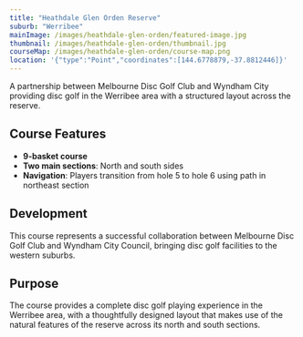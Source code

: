 ```yaml
---
title: "Heathdale Glen Orden Reserve"
suburb: "Werribee"
mainImage: /images/heathdale-glen-orden/featured-image.jpg
thumbnail: /images/heathdale-glen-orden/thumbnail.jpg
courseMap: /images/heathdale-glen-orden/course-map.png
location: '{"type":"Point","coordinates":[144.6778879,-37.8812446]}'
---
```


A partnership between Melbourne Disc Golf Club and Wyndham City providing disc golf in the Werribee area with a structured layout across the reserve.

## Course Features
- **9-basket course**
- **Two main sections**: North and south sides
- **Navigation**: Players transition from hole 5 to hole 6 using path in northeast section

## Development
This course represents a successful collaboration between Melbourne Disc Golf Club and Wyndham City Council, bringing disc golf facilities to the western suburbs.

## Purpose
The course provides a complete disc golf playing experience in the Werribee area, with a thoughtfully designed layout that makes use of the natural features of the reserve across its north and south sections.